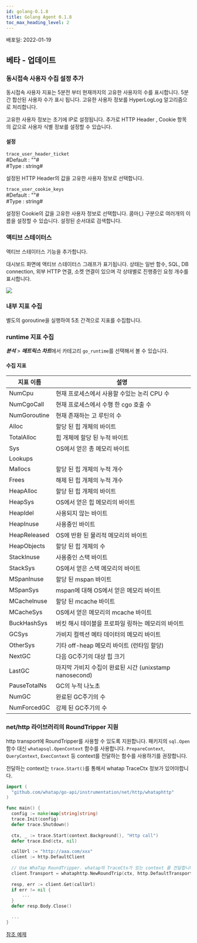 ```yaml
---
id: golang-0.1.8
title: Golang Agent 0.1.8
toc_max_heading_level: 2
---
```



배포일: 2022-01-19

## 베타 - 업데이트

### 동시접속 사용자 수집 설정 추가

동시접속 사용자 지표는 5분전 부터 현재까지의 고유한 사용자의 수를 표시합니다. 5분간 합산된 사용자 수가 표시 됩니다. 고유한 사용자 정보를 HyperLogLog 알고리즘으로 처리합니다.

고유한 사용자 정보는 초기에 IP로 설정됩니다. 추가로 HTTP Header , Cookie 항목의 값으로 사용자 식별 정보를 설정할 수 있습니다. 

#### 설정

`trace_user_header_ticket`  
#Default : ""#  
#Type : string#

설정된 HTTP Header의 값을 고유한 사용자 정보로 선택합니다.

`trace_user_cookie_keys`  
#Default : ""#  
#Type : string#

설정된 Cookie의 값을 고유한 사용자 정보로 선택합니다. 콤마(,) 구분으로 여러개의 이름을 설정할 수 있습니다. 설정된 순서대로 검색합니다.

### 액티브 스테이터스

액티브 스테이터스 기능을 추가합니다. 

대시보드 화면에 액티브 스테이터스 그래프가 표기됩니다. 상태는 일반 함수, SQL, DB connection, 외부 HTTP 연결, 소켓 연결이 있으며 각 상태별로 진행중인 요청 개수를 표시합니다.

![](https://img.whatap.io/media/agent_php/rease/tinified/active_status.png)


### 내부 지표 수집

별도의 goroutine을 실행하여 5초 간격으로 지표를 수집합니다. 


### runtime 지표 수집

***분석*** > ***메트릭스 차트***에서 카테고리 `go_runtime`를 선택해서 볼 수 있습니다. 

#### 수집 지표

| 지표 이름 | 설명 |
| -- | -- |
| NumCpu       | 현재 프로세스에서 사용할 수있는 논리 CPU 수             |
| NumCgoCall   | 현재 프로세스에서 수행 한 cgo 호출 수                   |
| NumGoroutine | 현재 존재하는 고 루틴의 수                              |
| Alloc        | 할당 된 힙 개체의 바이트                                |
| TotalAlloc   | 힙 개체에 할당 된 누적 바이트                           |
| Sys          | OS에서 얻은 총 메모리 바이트                            |
| Lookups      |                                                         |
| Mallocs      | 할당 된 힙 개체의 누적 개수                             |
| Frees        | 해제 된 힙 개체의 누적 개수                             |
| HeapAlloc    | 할당 된 힙 개체의 바이트                                |
| HeapSys      | OS에서 얻은 힙 메모리의 바이트                          |
| HeapIdel     | 사용되지 않는 바이트                                    |
| HeapInuse    | 사용중인 바이트                                         |
| HeapReleased | OS에 반환 된 물리적 메모리의 바이트                     |
| HeapObjects  | 할당 된 힙 개체의 수                                    |
| StackInuse   | 사용중인 스택 바이트                                    |
| StackSys     | OS에서 얻은 스택 메모리의 바이트                        |
| MSpanInuse   | 할당 된 mspan 바이트                                    |
| MSpanSys     | mspan에 대해 OS에서 얻은 메모리 바이트                  |
| MCacheInuse  | 할당 된 mcache 바이트                                   |
| MCacheSys    | OS에서 얻은 메모리의 mcache 바이트                      |
| BuckHashSys  | 버킷 해시 테이블을 프로파일 링하는 메모리의 바이트      |
| GCSys        | 가비지 컬렉션 메타 데이터의 메모리 바이트               |
| OtherSys     | 기타 off-heap 메모리 바이트 (런타임 할당)               |
| NextGC       | 다음 GC주기의 대상 힙 크기                              |
| LastGC       | 마지막 가비지 수집이 완료된 시간 (unixstamp nanosecond) |
| PauseTotalNs | GC의 누적 나노초                                        |
| NumGC        | 완료된 GC주기의 수                                      |
| NumForcedGC  | 강제 된 GC주기의 수                                     |


### net/http 라이브러리의 RoundTripper 지원

http transport에 RoundTripper를 사용할 수 있도록 지원합니다. 패키지의 `sql.Open` 함수 대신 `whatapsql.OpenContext` 함수를 사용합니다. `PrepareContext`, `QueryContext`, `ExecContext` 등 context를 전달하는 함수를 사용하기를 권장합니다. 

전달하는 context는 `trace.Start()`를 통해서 whatap TraceCtx 정보가 있어야합니다.

```go title='설치 안내 '
import (
  "github.com/whatap/go-api/instrumentation/net/http/whataphttp"
)

func main() {
  config := make(map[string]string)
  trace.Init(config)
  defer trace.Shutdown()
  
  ctx, _ := trace.Start(context.Background(), "Http call")
  defer trace.End(ctx, nil)

  callUrl := "http://aaa.com/xxx"
  client := http.DefaultClient
      
  // Use WhaTap RoundTripper. whatap의 TraceCtx가 있는 context 를 전달합니다. 
  client.Transport = whataphttp.NewRoundTrip(ctx, http.DefaultTransport)
      
  resp, err := client.Get(callUrl)
  if err != nil {
      ...
  }
  defer resp.Body.Close()

  ...
}
```

[참조 예제](https://github.com/whatap/go-api-example/tree/main/net/http/client)
